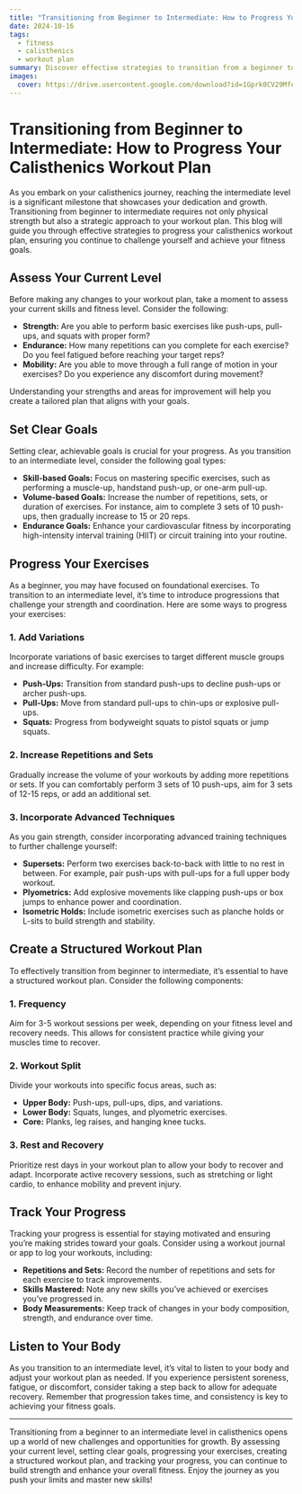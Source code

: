 ```yaml
---
title: "Transitioning from Beginner to Intermediate: How to Progress Your Calisthenics Workout Plan"
date: 2024-10-16
tags:
  - fitness
  - calisthenics
  - workout plan
summary: Discover effective strategies to transition from a beginner to an intermediate calisthenics workout plan. Learn how to adjust your routine, incorporate new exercises, and track your progress for continued strength gains.
images:
  cover: https://drive.usercontent.google.com/download?id=1Gprk0CV29Mfe9AO0Q23LzEIAnpjZQLuL
---
```


# Transitioning from Beginner to Intermediate: How to Progress Your Calisthenics Workout Plan

As you embark on your calisthenics journey, reaching the intermediate level is a significant milestone that showcases your dedication and growth. Transitioning from beginner to intermediate requires not only physical strength but also a strategic approach to your workout plan. This blog will guide you through effective strategies to progress your calisthenics workout plan, ensuring you continue to challenge yourself and achieve your fitness goals.

## Assess Your Current Level

Before making any changes to your workout plan, take a moment to assess your current skills and fitness level. Consider the following:

- **Strength:** Are you able to perform basic exercises like push-ups, pull-ups, and squats with proper form?
- **Endurance:** How many repetitions can you complete for each exercise? Do you feel fatigued before reaching your target reps?
- **Mobility:** Are you able to move through a full range of motion in your exercises? Do you experience any discomfort during movement?

Understanding your strengths and areas for improvement will help you create a tailored plan that aligns with your goals.

## Set Clear Goals

Setting clear, achievable goals is crucial for your progress. As you transition to an intermediate level, consider the following goal types:

- **Skill-based Goals:** Focus on mastering specific exercises, such as performing a muscle-up, handstand push-up, or one-arm pull-up.
- **Volume-based Goals:** Increase the number of repetitions, sets, or duration of exercises. For instance, aim to complete 3 sets of 10 push-ups, then gradually increase to 15 or 20 reps.
- **Endurance Goals:** Enhance your cardiovascular fitness by incorporating high-intensity interval training (HIIT) or circuit training into your routine.

## Progress Your Exercises

As a beginner, you may have focused on foundational exercises. To transition to an intermediate level, it’s time to introduce progressions that challenge your strength and coordination. Here are some ways to progress your exercises:

### 1. **Add Variations**

Incorporate variations of basic exercises to target different muscle groups and increase difficulty. For example:

- **Push-Ups:** Transition from standard push-ups to decline push-ups or archer push-ups.
- **Pull-Ups:** Move from standard pull-ups to chin-ups or explosive pull-ups.
- **Squats:** Progress from bodyweight squats to pistol squats or jump squats.

### 2. **Increase Repetitions and Sets**

Gradually increase the volume of your workouts by adding more repetitions or sets. If you can comfortably perform 3 sets of 10 push-ups, aim for 3 sets of 12-15 reps, or add an additional set.

### 3. **Incorporate Advanced Techniques**

As you gain strength, consider incorporating advanced training techniques to further challenge yourself:

- **Supersets:** Perform two exercises back-to-back with little to no rest in between. For example, pair push-ups with pull-ups for a full upper body workout.
- **Plyometrics:** Add explosive movements like clapping push-ups or box jumps to enhance power and coordination.
- **Isometric Holds:** Include isometric exercises such as planche holds or L-sits to build strength and stability.

## Create a Structured Workout Plan

To effectively transition from beginner to intermediate, it’s essential to have a structured workout plan. Consider the following components:

### 1. **Frequency**

Aim for 3-5 workout sessions per week, depending on your fitness level and recovery needs. This allows for consistent practice while giving your muscles time to recover.

### 2. **Workout Split**

Divide your workouts into specific focus areas, such as:

- **Upper Body:** Push-ups, pull-ups, dips, and variations.
- **Lower Body:** Squats, lunges, and plyometric exercises.
- **Core:** Planks, leg raises, and hanging knee tucks.

### 3. **Rest and Recovery**

Prioritize rest days in your workout plan to allow your body to recover and adapt. Incorporate active recovery sessions, such as stretching or light cardio, to enhance mobility and prevent injury.

## Track Your Progress

Tracking your progress is essential for staying motivated and ensuring you’re making strides toward your goals. Consider using a workout journal or app to log your workouts, including:

- **Repetitions and Sets:** Record the number of repetitions and sets for each exercise to track improvements.
- **Skills Mastered:** Note any new skills you’ve achieved or exercises you’ve progressed in.
- **Body Measurements:** Keep track of changes in your body composition, strength, and endurance over time.

## Listen to Your Body

As you transition to an intermediate level, it’s vital to listen to your body and adjust your workout plan as needed. If you experience persistent soreness, fatigue, or discomfort, consider taking a step back to allow for adequate recovery. Remember that progression takes time, and consistency is key to achieving your fitness goals.

---

Transitioning from a beginner to an intermediate level in calisthenics opens up a world of new challenges and opportunities for growth. By assessing your current level, setting clear goals, progressing your exercises, creating a structured workout plan, and tracking your progress, you can continue to build strength and enhance your overall fitness. Enjoy the journey as you push your limits and master new skills!
